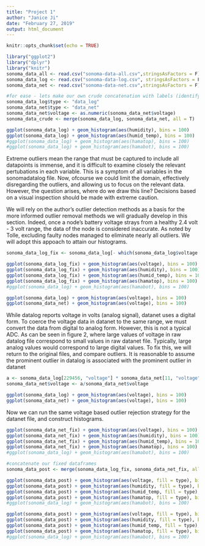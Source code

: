 ```yaml
---
title: "Project 1"
author: "Janice Ji"
date: "February 27, 2019"
output: html_document
---
```


```r
knitr::opts_chunk$set(echo = TRUE)
```



```r
library("ggplot2")
library("dplyr")
library("knitr")
sonoma_data_all <- read.csv("sonoma-data-all.csv",stringsAsFactors = F)
sonoma_data_log <- read.csv("sonoma-data-log.csv", stringsAsFactors = F)
sonoma_data_net <- read.csv("sonoma-data-net.csv",stringsAsFactors = F)
```

```r
#for ease - lets make our own crude concatenation with labels (identifying whether row is from data_log or data_net)
sonoma_data_log$type <- "data_log"
sonoma_data_net$type <- "data_net"
sonoma_data_net$voltage <- as.numeric(sonoma_data_net$voltage)
sonoma_data_crude <- merge(sonoma_data_log, sonoma_data_net, all = T)
```


```r
ggplot(sonoma_data_log) + geom_histogram(aes(humidity), bins = 100)
ggplot(sonoma_data_log) + geom_histogram(aes(humid_temp), bins = 100)
#ggplot(sonoma_data_log) + geom_histogram(aes(hamatop), bins = 100)
#ggplot(sonoma_data_log) + geom_histogram(aes(hamabot), bins = 100)
```
Extreme outliers mean the range that must be captured to include all datapoints is immense, and it is difficult to examine closely the relevant pertubations in each variable. This is a symptom of all variables in the sonomadatalog file.
Now, ofcourse we could limit the domain, effectively disregarding the outliers, and allowing us to focus on the 
relevant data. However, the question arises, where do we draw this line? Decisions based on a visual inspection 
should be made with extreme caution. 

We will rely on the author's outlier detection methods as a basis for the more informed outlier removal methods we 
will gradually develop in this section. Indeed, once a node's battery voltage strays from a healthy 2.4 volt - 3 volt range, 
the data of the node is considered inaccurate. As noted by Tolle, excluding faulty nodes managed to eliminate nearly all 
outliers. We will adopt this appoach to attain our histograms.


```r
sonoma_data_log_fix <- sonoma_data_log[- which(sonoma_data_log$voltage <= 2.4 | sonoma_data_log$voltage > 3), ]
```

```r
ggplot(sonoma_data_log_fix) + geom_histogram(aes(voltage), bins = 100)
ggplot(sonoma_data_log_fix) + geom_histogram(aes(humidity), bins = 100)
ggplot(sonoma_data_log_fix) + geom_histogram(aes(humid_temp), bins = 100)
ggplot(sonoma_data_log_fix) + geom_histogram(aes(hamatop), bins = 100)
#ggplot(sonoma_data_log) + geom_histogram(aes(hamabot), bins = 100)
```

```r
ggplot(sonoma_data_log) + geom_histogram(aes(voltage), bins = 100)
ggplot(sonoma_data_net) + geom_histogram(aes(voltage), bins = 100)
```
While datalog reports voltage in volts (analog signal), datanet uses a digital form. To coerce the voltage data 
in datanet to the same range, we must convert the data from digital to analog form. However, this is not a typical 
ADC. As can be seen in figure 2, where large values of voltage in raw datalog file correspond to small values in 
raw datanet file. Typically, large analog values would correspond to large digital values. To fix this, we will 
return to the original files, and compare outliers. It is reasonable to assume the prominent outlier in datalog 
is associated with the prominent outlier in datanet

```r
a <- sonoma_data_log[229456, "voltage"] * sonoma_data_net[11, "voltage"]
sonoma_data_net$voltage <- a/sonoma_data_net$voltage
```


```r
ggplot(sonoma_data_log) + geom_histogram(aes(voltage), bins = 100)
ggplot(sonoma_data_net) + geom_histogram(aes(voltage), bins = 100)
```
Now we can run the same voltage based outlier rejection strategy for the datanet file, and construct histograms.

```r
ggplot(sonoma_data_net_fix) + geom_histogram(aes(voltage), bins = 100)
ggplot(sonoma_data_net_fix) + geom_histogram(aes(humidity), bins = 100)
ggplot(sonoma_data_net_fix) + geom_histogram(aes(humid_temp), bins = 100)
ggplot(sonoma_data_net_fix) + geom_histogram(aes(hamatop), bins = 100)
#ggplot(sonoma_data_log) + geom_histogram(aes(hamabot), bins = 100)
```

```r
#concatenate our fixed dataframes
sonoma_data_post <- merge(sonoma_data_log_fix, sonoma_data_net_fix, all = T)
```

```r
ggplot(sonoma_data_post) + geom_histogram(aes(voltage, fill = type), bins = 100)
ggplot(sonoma_data_post) + geom_histogram(aes(humidity, fill = type), bins = 100)
ggplot(sonoma_data_post) + geom_histogram(aes(humid_temp, fill = type), bins = 100)
ggplot(sonoma_data_post) + geom_histogram(aes(hamatop, fill = type), bins = 100)
#ggplot(sonoma_data_log) + geom_histogram(aes(hamabot), bins = 100)
```

```r
ggplot(sonoma_data_post) + geom_histogram(aes(voltage, fill = type), bins = 100)
ggplot(sonoma_data_post) + geom_histogram(aes(humidity, fill = type), bins = 100)
ggplot(sonoma_data_post) + geom_histogram(aes(humid_temp, fill = type), bins = 100)
ggplot(sonoma_data_post) + geom_histogram(aes(hamatop, fill = type), bins = 100)
#ggplot(sonoma_data_log) + geom_histogram(aes(hamabot), bins = 100)

```


